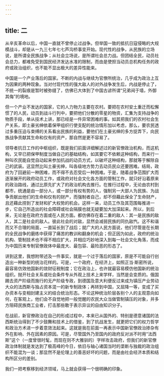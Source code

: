 ```yaml
---
---
---
```

title: 二
---



从辛亥革命以后，中国一直就不曾停止过战争。但举国一致的抵抗日寇侵略的大规模战斗，却是从一九三七年七七芦沟桥事变开始。现代性的战争，从民族的立场说，是所谓全民族战争；从社会立场说，是所谓社会总力战。但团结全民，动员社会总力，都难免受到国民经济发达水准的限制，而由是使担当动员总机构任务的政府或政治组织，也不能不显出极大的差异性能来。

中国是一个产业落后的国家。不断的内战与继续为官僚所统治，几乎成为政治上互为因果的两种现象。当对付现代性的强大敌人的对外战争发生后，内战是停止了，不统一的裂痕是暂时被弥缝了，仿佛已大体到了中国古谚所谓“兄弟阋于墙，外御其侮”的境地。

但一个产业不发达的国家，它的人力物力主要在农村。要把在农村安土重迁而松懈惯了的人民，动员到战斗行列中，要把他们分散的零星的物资，汇集为支持战争的物质手段，单从技术上讲，那已经是一件异常困难的事。如其把我们的农村社会生产关系，即土豪劣绅依着保甲组织行使支配的统治情形加以考虑，那么，要农民透过多重压迫与束缚的关系看出民族的利益，要他们在土豪劣绅的多方捉弄下，向民族战争贡献其生命和仅有的资产，那自然是更不容易了。

领导者抗日工作的中枢组织，既是我们前面详细解述过的新官僚政治机构，而这机构，又早已把保甲制度当做自己的基础结构，如其要它不依赖这种结构，而来行一种叫农民能自觉自动起来参加抗战的动员方式，以破坏这种结构，那就等于解除自己的武装。这显然比叫土豪劣绅，叫各级地方势力去动员民众还要困难。结局，政府为了回避前一种困难，而不得不去忍受后一种困难。于是，随着战争范围扩大而逐渐展开的政府动员工作，或政府对社会文化各方面的管制工作，就只好沿着原来的政治路线，通过比原先扩大了的政治机构去推行。在推行过程中，无论由农村到都市，统通是由一部分人，或一部分有权有势的人，强制另一大部人为民族、为战争贡献出他们的生命和仅有的财产，而强制者自己，却不但藉此保全了生命财产，且还藉此捞到了发财和扩大权势的机会。这样一来，动员工作及其范围每推进一步，它自己所造出的社会障碍或社会隔膜也就无疑要加大加深起来。所以，到后来，无论是在政府方面或在人民方面。都仿佛存在着二重的敌人：其一是民族的敌人，其二是社会的敌人。彼此社会的对敌，显然会减弱民族的同仇敌忾。这不和谐而又不合理的局面，一直延长到了战后；就广大的人民方面说，他们尽管是在长期的全民战争的磨练中获得了痛苦的教训和翻身的机会；但正因为如此，政府的统治机构、管制技术也不得不相应扩大，并相应巧妙地深入到每一社会文化角落，而成为中国历来专制官僚政体中最庞大、最包容、最险恶的形态了。

讲到这里，我想附带述及一件事实，就是一个过于落后的国家，原是不可能自行创造出一种新型的统治花样的。可是，一个政府，在经济上，如照正当·斯密所说，最容易仿效他国新的敛财征税制度；它在政治上，也许就最容易模仿他国新的统治组织。抛开社会关系或社会条件专从外观上技术上来学样，当然是会变质的。俄国踢去资产阶级而施行的无产阶级专政，到德国及意大利便反过来成为镇压产业劳动大众的法西斯与独占资本混一的新专制政体；再转到中国，又屈降一等，变成了买办资本与变相封建主义的结合统治形态。不论这种统治阶层各别个人的主观意向如何，在客观上，他们会不自觉地把一般觉醒的农民大众当做管制镇压的对象，并多方阻碍民族商工业者，打击那些敢于表示异议的自由知识分子。

在战前，新官僚政治在自己的形成过程中，本来已从国外的、特别是德意诸国的法西斯统治得到了不少鼓舞和技术上的借鉴，到了抗战发生，就更把它们的权力哲学和政治方术进一步着意效法起来。这就是我在前面一再表示中国新官僚政治掺杂有外在影响、外在因素的原因。可是，尽管国外乃至国内的政府反对派不时用“法西斯”这个（一度曾很时髦，而现在则不大雅驯的）字样攻击政府，但我们的新官僚政治体制就是发达到了极高峰的今日，依旧与轴心诸国当时的垄断与独裁的政治组织不能混为一谈；那显然不是伦理上的善恶好坏的问题，而是由社会经济本质和结构所区分的差别。

我们一把考察移到经济领域，马上就会获得一个很明确的印象。